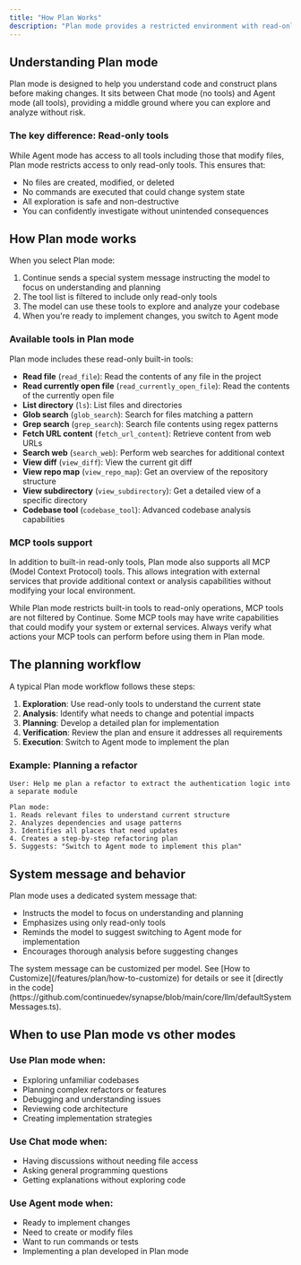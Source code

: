 ```yaml
---
title: "How Plan Works"
description: "Plan mode provides a restricted environment with read-only tools, enabling safe exploration and planning without making changes to your codebase."
---
```


## Understanding Plan mode

Plan mode is designed to help you understand code and construct plans before making changes. It sits between Chat mode (no tools) and Agent mode (all tools), providing a middle ground where you can explore and analyze without risk.

### The key difference: Read-only tools

While Agent mode has access to all tools including those that modify files, Plan mode restricts access to only read-only tools. This ensures that:

- No files are created, modified, or deleted
- No commands are executed that could change system state
- All exploration is safe and non-destructive
- You can confidently investigate without unintended consequences

## How Plan mode works

When you select Plan mode:

1. Continue sends a special system message instructing the model to focus on understanding and planning
2. The tool list is filtered to include only read-only tools
3. The model can use these tools to explore and analyze your codebase
4. When you're ready to implement changes, you switch to Agent mode

### Available tools in Plan mode

Plan mode includes these read-only built-in tools:

- **Read file** (`read_file`): Read the contents of any file in the project
- **Read currently open file** (`read_currently_open_file`): Read the contents of the currently open file
- **List directory** (`ls`): List files and directories
- **Glob search** (`glob_search`): Search for files matching a pattern
- **Grep search** (`grep_search`): Search file contents using regex patterns
- **Fetch URL content** (`fetch_url_content`): Retrieve content from web URLs
- **Search web** (`search_web`): Perform web searches for additional context
- **View diff** (`view_diff`): View the current git diff
- **View repo map** (`view_repo_map`): Get an overview of the repository structure
- **View subdirectory** (`view_subdirectory`): Get a detailed view of a specific directory
- **Codebase tool** (`codebase_tool`): Advanced codebase analysis capabilities

### MCP tools support

In addition to built-in read-only tools, Plan mode also supports all MCP (Model Context Protocol) tools. This allows integration with external services that provide additional context or analysis capabilities without modifying your local environment.

<Info>
  While Plan mode restricts built-in tools to read-only operations, MCP tools are not filtered by Continue. Some MCP tools may have write capabilities that could modify your system or external services. Always verify what actions your MCP tools can perform before using them in Plan mode.
</Info>

## The planning workflow

A typical Plan mode workflow follows these steps:

1. **Exploration**: Use read-only tools to understand the current state
2. **Analysis**: Identify what needs to change and potential impacts
3. **Planning**: Develop a detailed plan for implementation
4. **Verification**: Review the plan and ensure it addresses all requirements
5. **Execution**: Switch to Agent mode to implement the plan

### Example: Planning a refactor

```
User: Help me plan a refactor to extract the authentication logic into a separate module

Plan mode:
1. Reads relevant files to understand current structure
2. Analyzes dependencies and usage patterns
3. Identifies all places that need updates
4. Creates a step-by-step refactoring plan
5. Suggests: "Switch to Agent mode to implement this plan"
```

## System message and behavior

Plan mode uses a dedicated system message that:

- Instructs the model to focus on understanding and planning
- Emphasizes using only read-only tools
- Reminds the model to suggest switching to Agent mode for implementation
- Encourages thorough analysis before suggesting changes

<Info>
  The system message can be customized per model. See [How to
  Customize](/features/plan/how-to-customize) for details or see it [directly in
  the
  code](https://github.com/continuedev/synapse/blob/main/core/llm/defaultSystemMessages.ts).
</Info>

## When to use Plan mode vs other modes

### Use Plan mode when:

- Exploring unfamiliar codebases
- Planning complex refactors or features
- Debugging and understanding issues
- Reviewing code architecture
- Creating implementation strategies

### Use Chat mode when:

- Having discussions without needing file access
- Asking general programming questions
- Getting explanations without exploring code

### Use Agent mode when:

- Ready to implement changes
- Need to create or modify files
- Want to run commands or tests
- Implementing a plan developed in Plan mode
